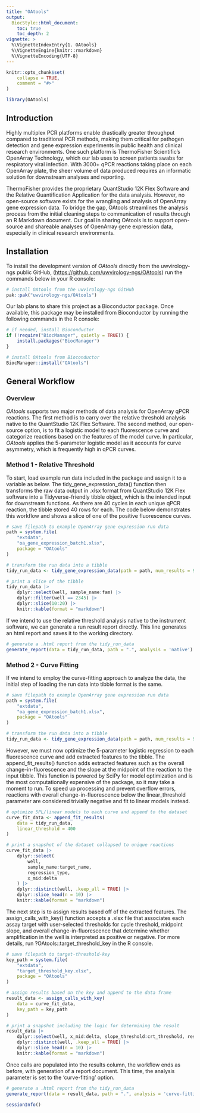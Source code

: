 ```yaml
---
title: "OAtools"
output: 
  BiocStyle::html_document:
    toc: true
    toc_depth: 2
vignette: >
  %\VignetteIndexEntry{1. OAtools}
  %\VignetteEngine{knitr::rmarkdown}
  %\VignetteEncoding{UTF-8}
---
```


```r
knitr::opts_chunk$set(
    collapse = TRUE,
    comment = "#>"
)
```

```r
library(OAtools)
```

## Introduction

Highly multiplex PCR platforms enable drastically greater throughput compared 
to traditional PCR methods, making them critical for pathogen detection and 
gene expression experiments in public health and clinical research environments.
One such platform is ThermoFisher Scientific's OpenArray Technology, which our 
lab uses to screen patients swabs for respiratory viral infection. With 3000+ 
qPCR reactions taking place on each OpenArray plate, the sheer volume of data 
produced requires an informatic solution for downstream analyses and reporting.

ThermoFisher provides the proprietary QuantStudio 12K Flex Software and the 
Relative Quantification Application for the data analysis. However, no 
open-source software exists for the wrangling and analysis of OpenArray gene 
expression data. To bridge the gap, OAtools streamlines the analysis process 
from the initial cleaning steps to communication of results through an R 
Markdown document. Our goal in sharing OAtools is to support open-source 
and shareable analyses of OpenArray gene expression data, especially in 
clinical research environments.

## Installation

To install the development version of *OAtools* directly from the 
uwvirology-ngs public GitHub, (<https://github.com/uwvirology-ngs/OAtools>) 
run the commands below in your R console:

```r
# install OAtools from the uwvirology-ngs GitHub
pak::pak("uwvirology-ngs/OAtools")
```

Our lab plans to share this project as a Bioconductor package. Once available, 
this package may be installed from Bioconductor by running the following 
commands in the R console:

```r
# if needed, install Bioconductor
if (!require("BiocManager", quietly = TRUE)) {
    install.packages("BiocManager")
}

# install OAtools from Bioconductor
BiocManager::install("OAtools")
```

## General Workflow

### Overview

*OAtools* supports two major methods of data analysis for OpenArray qPCR 
reactions. The first method is to carry over the relative threshold analysis 
native to the QuantStudio 12K Flex Software. The second method, our open-source 
option, is to fit a logistic model to each fluorescence curve and categorize 
reactions based on the features of the model curve. In particular, *OAtools* 
applies the 5-parameter logistic model as it accounts for curve asymmetry, 
which is frequently high in qPCR curves.

### Method 1 - Relative Threshold

To start, load example run data included in the package and assign it to a 
variable as below. The tidy_gene_expression_data() function then transforms 
the raw data output in .xlsx format from QuantStudio 12K Flex software into a 
Tidyverse-friendly tibble object, which is the intended input for downstream 
functions. As there are 40 cycles in each unique qPCR reaction, the tibble 
stored 40 rows for each. The code below demonstrates this workflow and shows 
a slice of one of the positive fluorescence curves.

```r
# save filepath to example OpenArray gene expression run data
path = system.file(
    "extdata", 
    "oa_gene_expression_batch1.xlsx", 
    package = "OAtools"
)

# transform the run data into a tibble
tidy_run_data <- tidy_gene_expression_data(path = path, num_results = 96)

# print a slice of the tibble
tidy_run_data |> 
    dplyr::select(well, sample_name:fam) |> 
    dplyr::filter(well == 2345) |>
    dplyr::slice(10:20) |> 
    knitr::kable(format = "markdown")
```

If we intend to use the relative threshold analysis native to the instrument 
software, we can generate a run result report directly. This line generates 
an html report and saves it to the working directory.

```r
# generate a .html report from the tidy_run_data
generate_report(data = tidy_run_data, path = ".", analysis = 'native')
```

### Method 2 - Curve Fitting

If we intend to employ the curve-fitting approach to analyze the data, the 
initial step of loading the run data into tibble format is the same.

```r
# save filepath to example OpenArray gene expression run data
path = system.file(
    "extdata", 
    "oa_gene_expression_batch1.xlsx", 
    package = "OAtools"
)

# transform the run data into a tibble
tidy_run_data <- tidy_gene_expression_data(path = path, num_results = 96)
```

However, we must now optimize the 5-parameter logistic regression to each 
fluorescence curve and add extracted features to the tibble. The 
append_fit_results() function adds extracted features such as the overall 
change-in-fluorescence and the slope at the midpoint of the reaction to the 
input tibble. This function is powered by SciPy for model optimization and is 
the most computationally expensive of the package, so it may take a moment to 
run. To speed up processing and prevent overflow errors, reactions with 
overall change-in-fluorescence below the linear_threshold parameter are 
considered trivially negative and fit to linear models instead.

```r
# optimize 5PL/linear models to each curve and append to the dataset
curve_fit_data <- append_fit_results(
    data = tidy_run_data, 
    linear_threshold = 400
)

# print a snapshot of the dataset collapsed to unique reactions
curve_fit_data |> 
    dplyr::select(
        well, 
        sample_name:target_name, 
        regression_type, 
        x_mid:delta
    ) |> 
    dplyr::distinct(well, .keep_all = TRUE) |> 
    dplyr::slice_head(n = 10) |> 
    knitr::kable(format = "markdown")
```

The next step is to assign results based off of the extracted features. The 
assign_calls_with_key() function accepts a .xlsx file that associates each 
assay target with user-selected thresholds for cycle threshold, midpoint 
slope, and overall change-in-fluorescence that determine whether amplification 
in the well is interpreted as positive or negative. For more details, 
run ?OAtools::target_threshold_key in the R console.

```r
# save filepath to target-threshold-key
key_path = system.file(
    "extdata", 
    "target_threshold_key.xlsx", 
    package = "OAtools"
)

# assign results based on the key and append to the data frame
result_data <- assign_calls_with_key(
    data = curve_fit_data, 
    key_path = key_path
)

# print a snapshot including the logic for determining the result
result_data |> 
    dplyr::select(well, x_mid:delta, slope_threshold:crt_threshold, result) |> 
    dplyr::distinct(well, .keep_all = TRUE) |> 
    dplyr::slice_head(n = 10) |> 
    knitr::kable(format = "markdown")
```

Once calls are populated into the results column, the workflow ends as before, 
with generation of a report document. This time, the analysis parameter is set 
to the 'curve-fitting' option.

```r
# generate a .html report from the tidy_run_data
generate_report(data = result_data, path = ".", analysis = 'curve-fitting')
```

```r
sessionInfo()
```
